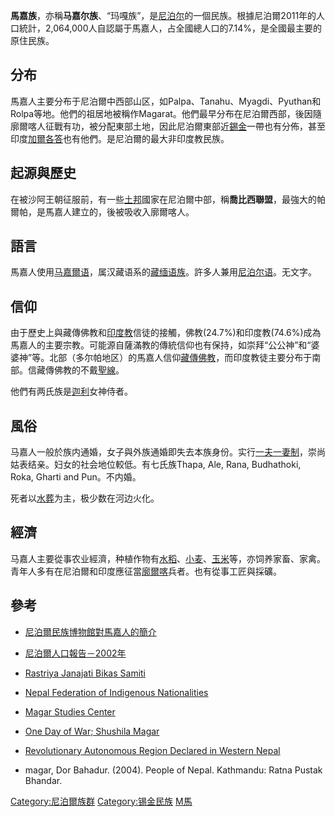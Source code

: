 {{Infobox Ethnic group
|group      = 馬嘉人
|image      = [[File:Magar_group,_military_tribe,_Nipal.jpg|300px]]
|population = 2,064,000人
|caption    = 
|regions    = {{flag|尼泊爾}}<br />{{flag|不丹}}<br />{{flag|中國}}[[西藏自治區|西藏自治區]]<br />{{flag|印度}}[[錫金邦|錫金邦]]
|languages  = [[马嘉爾語|马嘉爾語]]
|religions  = 主要信仰[[印度教|印度教]]、[[藏傳佛教|藏傳佛教]]<br />保留有[[薩滿教|薩滿教]]傳統
|related-c    = 
}}

'''馬嘉族'''，亦稱'''马嘉尔族'''、“玛嘎族”，是[[尼泊尔|尼泊尔]]的一個民族。根據尼泊爾2011年的人口統計，2,064,000人自認屬于馬嘉人，占全國總人口的7.14%，是全國最主要的原住民族。

== 分布 ==
馬嘉人主要分布于尼泊爾中西部山区，如Palpa、Tanahu、Myagdi、Pyuthan和Rolpa等地。他們的祖居地被稱作Magarat。他們最早分布在尼泊爾西部，後因隨廓爾喀人征戰有功，被分配東部土地，因此尼泊爾東部近[[錫金|錫金]]一帶也有分佈，甚至印度[[加爾各答|加爾各答]]也有他們。是尼泊爾的最大非印度教民族。

== 起源與歷史 ==
在被沙阿王朝征服前，有一些[[土邦|土邦]]國家在尼泊爾中部，稱'''喬比西聯盟'''，最強大的帕爾帕，是馬嘉人建立的，後被吸收入廓爾喀人。

== 語言 ==
馬嘉人使用[[马嘉爾语|马嘉爾语]]，属汉藏语系的[[藏缅语族|藏缅语族]]。許多人兼用[[尼泊尔语|尼泊尔语]]。无文字。

== 信仰 ==
由于歷史上與藏傳佛教和[[印度教|印度教]]信徒的接觸，佛教(24.7%)和印度教(74.6%)成為馬嘉人的主要宗教。可能源自薩滿教的傳統信仰也有保持，如崇拜“公公神”和“婆婆神”等。北部（多尔帕地区）的馬嘉人信仰[[藏傳佛教|藏傳佛教]]，而印度教徒主要分布于南部。信藏傳佛教的不戴[[聖線|聖線]]。

他們有两氏族是[[迦利|迦利]]女神侍者。

== 風俗 ==
马嘉人一般於族内通婚，女子與外族通婚即失去本族身份。实行[[一夫一妻制|一夫一妻制]]，崇尚姑表结亲。妇女的社会地位較低。有七氏族Thapa, Ale, Rana, Budhathoki, Roka, Gharti and Pun。不内婚。

死者以[[水葬|水葬]]为主，极少数在河边火化。

== 經濟 ==
马嘉人主要從事农业經濟，种植作物有[[水稻|水稻]]、[[小麦|小麦]]、[[玉米|玉米]]等，亦饲养家畜、家禽。青年人多有在尼泊爾和印度應征當[[廓爾喀|廓爾喀]]兵者。也有從事工匠與採礦。

== 參考 ==
* {{zh}}[https://web.archive.org/web/20101125104609/http://www.welcome2nepal.com.cn/new/emuseum.asp.htm#6 尼泊爾民族博物館對馬嘉人的簡介]
* {{en}}[https://web.archive.org/web/20060712073700/http://www.mope.gov.np/population/chapter5.php 尼泊爾人口報告－2002年]
* {{en}}[https://web.archive.org/web/20070628141710/http://www.nepaldemocracy.org/ethnicity/nationalities_of_nepal.htm Rastriya Janajati Bikas Samiti]
* {{en}}[http://www.nefin.org.np/indigenous-nationalities/hill-in/46 Nepal Federation of Indigenous Nationalities]{{dead link|date=2018年5月 |bot=InternetArchiveBot |fix-attempted=yes }}
* {{en}}[https://web.archive.org/web/20071003003329/http://www.magarstudiescenter.org/ Magar Studies Center]
* {{en}}[http://news.bbc.co.uk/1/shared/spl/hi/programmes/this_world/one_day_of_war/html/13.stm One Day of War; Shushila Magar] {{Wayback|url=http://news.bbc.co.uk/1/shared/spl/hi/programmes/this_world/one_day_of_war/html/13.stm |date=20070228204208 }}
* {{en}}[https://web.archive.org/web/20090322062058/http://www.rwor.org/a/1227/nepalautonomous.htm Revolutionary Autonomous Region Declared in Western Nepal]
* {{en}}magar, Dor Bahadur. (2004). People of Nepal. Kathmandu: Ratna Pustak Bhandar.

{{尼泊爾民族}}
{{锡金民族}}

[[Category:尼泊爾族群|Category:尼泊爾族群]]
[[Category:锡金民族|Category:锡金民族]]
[[Category:水葬者|M馬]]